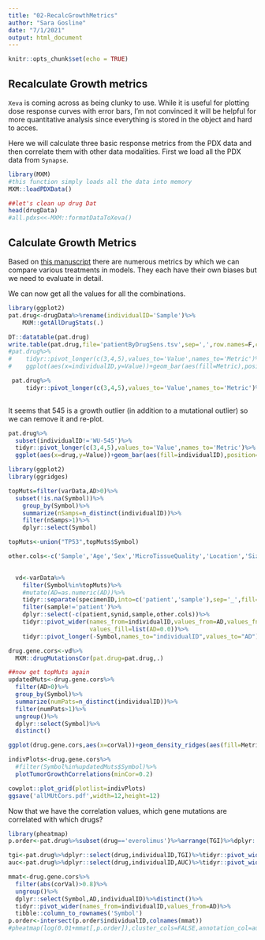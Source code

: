 ```yaml
---
title: "02-RecalcGrowthMetrics"
author: "Sara Gosline"
date: "7/1/2021"
output: html_document
---
```


```r
knitr::opts_chunk$set(echo = TRUE)
```

## Recalculate Growth metrics
`Xeva` is coming across as being clunky to use. While it is useful for plotting dose response curves with error bars, I'm not convinced it will be helpful for more quantitative analysis since everything is stored in the object and hard to acces.

Here we will calculate three basic response metrics from the PDX data and then correlate them with other data modalities. First we load all the PDX data from `Synapse`.

```r
library(MXM)
#this function simply loads all the data into memory
MXM::loadPDXData()

##let's clean up drug Dat
head(drugData)
#all.pdxs<<-MXM::formatDataToXeva()

```


## Calculate Growth Metrics

Based on [this manuscript](https://link.springer.com/content/pdf/10.1208/s12248-018-0284-8.pdf) there are numerous metrics by which we can compare various treatments in models. They each have their own biases but we need to evaluate in detail.

We can now get all the values for all the combinations.

```r
library(ggplot2)
pat.drug<-drugData%>%rename(individualID='Sample')%>%
    MXM::getAllDrugStats(.)

DT::datatable(pat.drug)
write.table(pat.drug,file='patientByDrugSens.tsv',sep=',',row.names=F,col.names=T)
#pat.drug%>%
#    tidyr::pivot_longer(c(3,4,5),values_to='Value',names_to='Metric')%>%
#    ggplot(aes(x=individualID,y=Value))+geom_bar(aes(fill=Metric),position='dodge',stat='identity')+facet_grid(~drug)

 pat.drug%>%
     tidyr::pivot_longer(c(3,4,5),values_to='Value',names_to='Metric')%>%ggplot(aes(x=drug,y=Value))+geom_bar(aes(fill=individualID),position='dodge',stat='identity')+facet_grid(~Metric)+scale_fill_viridis_d()+theme(axis.text.x = element_text(angle = 90, vjust = 0.5, hjust=1))
 
```

It seems that 545 is a growth outlier (in addition to a mutational outlier) so we can remove it and re-plot.

```r
pat.drug%>%
  subset(individualID!='WU-545')%>%
  tidyr::pivot_longer(c(3,4,5),values_to='Value',names_to='Metric')%>%
  ggplot(aes(x=drug,y=Value))+geom_bar(aes(fill=individualID),position='dodge',stat='identity')+facet_grid(~Metric)+scale_fill_viridis_d()+theme(axis.text.x = element_text(angle = 90, vjust = 0.5, hjust=1))
```
```r

library(ggplot2)
library(ggridges)

topMuts=filter(varData,AD>0)%>%
  subset(!is.na(Symbol))%>%
    group_by(Symbol)%>%
    summarize(nSamps=n_distinct(individualID))%>%
    filter(nSamps>1)%>%
    dplyr::select(Symbol)

topMuts<-union("TP53",topMuts$Symbol)

other.cols<-c('Sample','Age','Sex','MicroTissueQuality','Location','Size','Clinical.Status')

  
  vd<-varData%>%
    filter(Symbol%in%topMuts)%>%
    #mutate(AD=as.numeric(AD))%>%
    tidyr::separate(specimenID,into=c('patient','sample'),sep='_',fill="right")%>%
    filter(sample!='patient')%>%
    dplyr::select(-c(patient,synid,sample,other.cols))%>%
    tidyr::pivot_wider(names_from=individualID,values_from=AD,values_fn=list(AD=mean),
                       values_fill=list(AD=0.0))%>%
    tidyr::pivot_longer(-Symbol,names_to="individualID",values_to="AD")

drug.gene.cors<-vd%>%
  MXM::drugMutationsCor(pat.drug=pat.drug,.)

##now get topMuts again
updatedMuts<-drug.gene.cors%>%
  filter(AD>0)%>%
  group_by(Symbol)%>%
  summarize(numPats=n_distinct(individualID))%>%
  filter(numPats>1)%>%
  ungroup()%>%
  dplyr::select(Symbol)%>%
  distinct()

ggplot(drug.gene.cors,aes(x=corVal))+geom_density_ridges(aes(fill=Metric,y=drug,alpha=0.8))+scale_fill_viridis_d()

indivPlots<-drug.gene.cors%>%
  #filter(Symbol%in%updatedMuts$Symbol)%>%
  plotTumorGrowthCorrelations(minCor=0.2)

cowplot::plot_grid(plotlist=indivPlots)
ggsave('allMUtCors.pdf',width=12,height=12)
```
Now that we have the correlation values, which gene mutations are correlated with which drugs?


```r
library(pheatmap)
p.order<-pat.drug%>%subset(drug=='everolimus')%>%arrange(TGI)%>%dplyr::select(individualID)

tgi<-pat.drug%>%dplyr::select(drug,individualID,TGI)%>%tidyr::pivot_wider(values_from='TGI',names_from='drug')%>%tibble::column_to_rownames('individualID')
auc<-pat.drug%>%dplyr::select(drug,individualID,AUC)%>%tidyr::pivot_wider(values_from='AUC',names_from='drug')%>%tibble::column_to_rownames('individualID')

mmat<-drug.gene.cors%>%
  filter(abs(corVal)>0.8)%>%
  ungroup()%>%
  dplyr::select(Symbol,AD,individualID)%>%distinct()%>%
  tidyr::pivot_wider(names_from=individualID,values_from=AD)%>%
  tibble::column_to_rownames('Symbol')
p.order<-intersect(p.order$individualID,colnames(mmat))
#pheatmap(log(0.01+mmat[,p.order]),cluster_cols=FALSE,annotation_col=auc,clustering_method='ward.D2',filename = 'correlatedMuts.pdf')
```